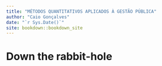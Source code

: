 ```yaml
--- 
title: "MÉTODOS QUANTITATIVOS APLICADOS À GESTÃO PÚBLICA"
author: "Caio Gonçalves"
date: "`r Sys.Date()`"
site: bookdown::bookdown_site
---
```


# Down the rabbit-hole

